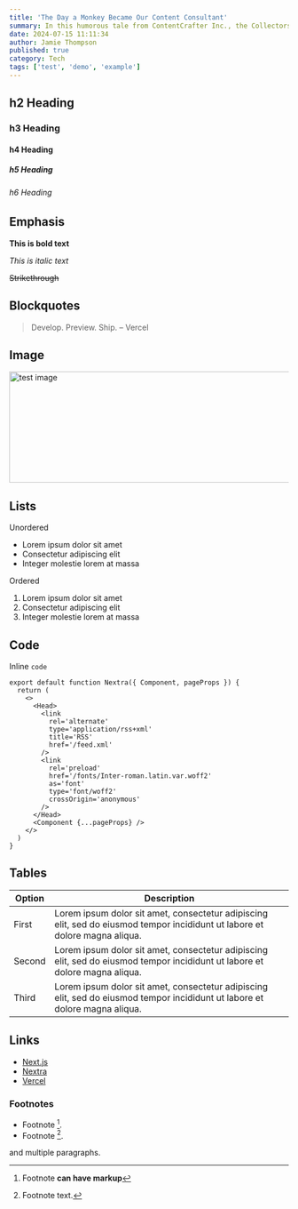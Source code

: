 ---
title: 'The Day a Monkey Became Our Content Consultant'
summary: In this humorous tale from ContentCrafter Inc., the Collectors embark on a jungle adventure in Borneo, where a mischievous monkey becomes an unexpected collaborator. The Validators face the challenge of deciphering monkey scribbles, while the Transformers creatively incorporate the monkey into a whimsical narrative. The story highlights the team's ability to turn chaos into captivating content, celebrating the joy of unexpected encounters.
date: 2024-07-15 11:11:34
author: Jamie Thompson
published: true
category: Tech
tags: ['test', 'demo', 'example']
---

<Internship />

## h2 Heading

### h3 Heading

#### h4 Heading

##### h5 Heading

###### h6 Heading

## Emphasis

**This is bold text**

_This is italic text_

~~Strikethrough~~

## Blockquotes

> Develop. Preview. Ship. – Vercel

## Image

<img src='/assets/1.jpeg' alt='test image' width='600' height='200' />

## Lists

Unordered

- Lorem ipsum dolor sit amet
- Consectetur adipiscing elit
- Integer molestie lorem at massa

Ordered

1. Lorem ipsum dolor sit amet
2. Consectetur adipiscing elit
3. Integer molestie lorem at massa

## Code

Inline `code`

```tsx Nextra.ts
export default function Nextra({ Component, pageProps }) {
  return (
    <>
      <Head>
        <link
          rel='alternate'
          type='application/rss+xml'
          title='RSS'
          href='/feed.xml'
        />
        <link
          rel='preload'
          href='/fonts/Inter-roman.latin.var.woff2'
          as='font'
          type='font/woff2'
          crossOrigin='anonymous'
        />
      </Head>
      <Component {...pageProps} />
    </>
  )
}
```

## Tables

| **Option** | **Description**                                                                                                             |
| ---------- | --------------------------------------------------------------------------------------------------------------------------- |
| First      | Lorem ipsum dolor sit amet, consectetur adipiscing elit, sed do eiusmod tempor incididunt ut labore et dolore magna aliqua. |
| Second     | Lorem ipsum dolor sit amet, consectetur adipiscing elit, sed do eiusmod tempor incididunt ut labore et dolore magna aliqua. |
| Third      | Lorem ipsum dolor sit amet, consectetur adipiscing elit, sed do eiusmod tempor incididunt ut labore et dolore magna aliqua. |

## Links

- [Next.js](https://nextjs.org)
- [Nextra](https://nextra.vercel.app/)
- [Vercel](http://vercel.com)

### Footnotes

- Footnote [^1].
- Footnote [^2].

[^1]: Footnote **can have markup**

and multiple paragraphs.

[^2]: Footnote text.

